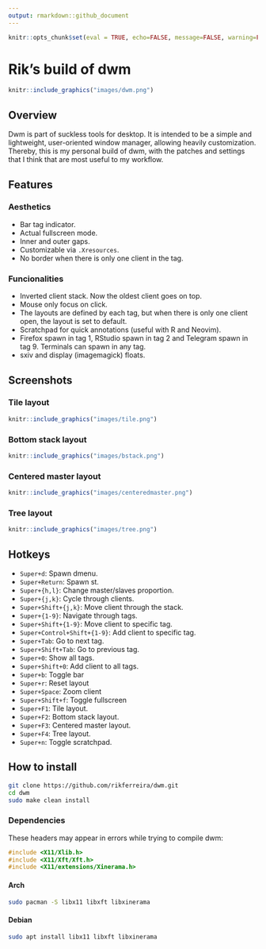 ```yaml
---
output: rmarkdown::github_document
---
```


```r
knitr::opts_chunk$set(eval = TRUE, echo=FALSE, message=FALSE, warning=FALSE)
```

# Rik's build of dwm

```r
knitr::include_graphics("images/dwm.png")
```

## Overview

Dwm is part of suckless tools for desktop. It is intended to be a simple and lightweight, user-oriented window manager, allowing heavily customization. Thereby, this is my personal build of dwm, with the patches and settings that I think that are most useful to my workflow.

## Features

### Aesthetics

- Bar tag indicator.
- Actual fullscreen mode.
- Inner and outer gaps.
- Customizable via `.Xresources`.
- No border when there is only one client in the tag.

### Funcionalities

- Inverted client stack. Now the oldest client goes on top.
- Mouse only focus on click.
- The layouts are defined by each tag, but when there is only one client open, the layout is set to default.
- Scratchpad for quick annotations (useful with R and Neovim).
- Firefox spawn in tag 1, RStudio spawn in tag 2 and Telegram spawn in tag 9. Terminals can spawn in any tag.
- sxiv and display (imagemagick) floats.

## Screenshots

### Tile layout

```r
knitr::include_graphics("images/tile.png")
```

### Bottom stack layout

```r
knitr::include_graphics("images/bstack.png")
```

### Centered master layout

```r
knitr::include_graphics("images/centeredmaster.png")
```

### Tree layout

```r
knitr::include_graphics("images/tree.png")
```

## Hotkeys

- `Super+d`: Spawn dmenu.
- `Super+Return`: Spawn st.
- `Super+{h,l}`: Change master/slaves proportion.
- `Super+{j,k}`: Cycle through clients.
- `Super+Shift+{j,k}`: Move client through the stack.
- `Super+{1-9}`: Navigate through tags.
- `Super+Shift+{1-9}`: Move client to specific tag.
- `Super+Control+Shift+{1-9}`: Add client to specific tag.
- `Super+Tab`: Go to next tag.
- `Super+Shift+Tab`: Go to previous tag.
- `Super+0`: Show all tags.
- `Super+Shift+0`: Add client to all tags.
- `Super+b`: Toggle bar
- `Super+r`: Reset layout
- `Super+Space`: Zoom client
- `Super+Shift+f`: Toggle fullscreen
- `Super+F1`: Tile layout.
- `Super+F2`: Bottom stack layout.
- `Super+F3`: Centered master layout.
- `Super+F4`: Tree layout.
- `Super+n`: Toggle scratchpad.

## How to install

```bash
git clone https://github.com/rikferreira/dwm.git
cd dwm
sudo make clean install
```

### Dependencies

These headers may appear in errors while trying to compile dwm:

```c
#include <X11/Xlib.h>
#include <X11/Xft/Xft.h>
#include <X11/extensions/Xinerama.h>
```

#### Arch

```bash
sudo pacman -S libx11 libxft libxinerama
```

#### Debian

```bash
sudo apt install libx11 libxft libxinerama
```

